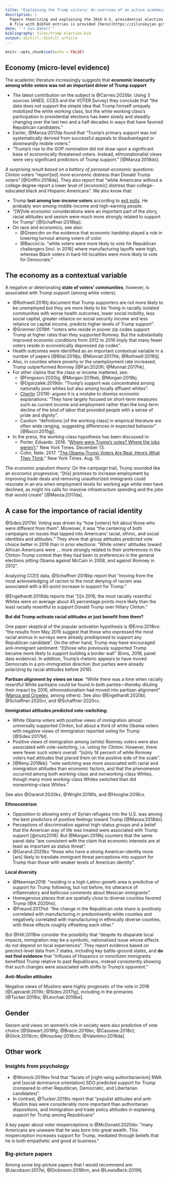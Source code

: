 ```yaml
---
title: "Explaining the Trump victory: An overview of an active academic literature"
description: |
  Papers theorizing and explaining the 2016 U.S. presidential election outcome. <br>
  A file with BibTeX entries is provided [here](https://zilinskyjan.github.io/files/trump-election.bib).
date: "`r Sys.Date()`"
bibliography: files/trump-election.bib
output: distill::distill_article
---
```


```r
knitr::opts_chunk$set(echo = FALSE)
```

## Economy (micro-level evidence)

The academic literature increasingly suggests that **economic insecurity among white voters was not an important driver of Trump support**

* The latest contribution on the subject is @Carnes:2020br. Using 3 sources (ANES, CCES and the VOTER Survey) they conclude that "the data does not support the simple idea that Trump himself uniquely mobilized the white working class, but the white working class’s participation in presidential elections has been slowly and steadily changing over the last two and a half decades in ways that have favored Republican candidates."
* Earlier, @Manza:2017da found that "Trump’s primary support was not systematically derived from successful appeals to disadvantaged or downwardly mobile voters."
* "Trump’s rise to the GOP nomination did not draw upon a significant base of economically threatened voters. Instead, ethnonationalist views were very significant predictors of Trump support." [@Manza:2018do].

*A surprising result based on a battery of personal-economic questions*: Clinton voters “report[ed] more economic distress than Donald Trump voters” [@Griffin:2018da]. They also report that "white Americans without a college degree report a lower level of [economic] distress than college-educated black and Hispanic Americans". We also know that:

* Trump **lost among low-income voters** according to [exit polls](https://www.cnn.com/election/2016/results/exit-polls/national/house). He probably won among middle-income and high-earning people.
* "[W]hile economic considerations were an important part of the story, racial attitudes and sexism were much more strongly related to support for Trump" [@Schaffner:2018bp].
* On race and economics, see also:
  * @Green:dm on the evidence that economic hardship played a role in lowering turnout among voters of color.
  * @Baccini:is: "white voters were more likely to vote for Republican challengers [incl. in 2016] where manufacturing layoffs were high, whereas Black voters in hard-hit localities were more likely to vote for Democrats."

## The economy as a contextual variable

A negative or deteriorating **state of voters’ communities**, however, is associated with Trump support (among white voters):

* @Rothwell:2016tj document that Trump supporters are not more likely to be unemployed but they are more likely to be "living in racially isolated communities with worse health outcomes, lower social mobility, less social capital, greater reliance on social security income and less reliance on capital income, predicts higher levels of Trump support".
* @Grimmer:2019tf: "voters who reside in poorer zip codes support Trump at higher rates than they supported Romney. But the substantially improved economic conditions from 2012 to 2016 imply that many fewer voters reside in economically depressed zip codes".
* Health outcomes were identified as an important contextual variable in a number of papers [@Bilal:2018js; @Monnat:2017hk; @Rothwell:2016tj].
* Also, in counties where poverty or the unemployment rate increased, Trump outperformed Romney [@Fan:2020fi; @Monnat:2017hk].
* For other claims that the class or income mattered, see: 
	* @Ferguson:2020ig, @Morgan:2018eb, @Morgan:2018kj.
	* @Ogorzalek:2019dv: "Trump’s support was concentrated among nationally poor whites but also among locally affluent whites".
	* [Cherlin](https://www.russellsage.org/sites/default/files/In%20the%20Shadow%20of%20Sparrows%20Point_0.pdf) (2019): argues it is a mistake to dismiss economic explanations: "They have largely focused on short-term measures such as current income and employment rather than the long-term decline of the kind of labor that provided people with a sense of pride and dignity".
	* Caution: "definitions [of the working class] in empirical literature are often wide ranging, suggesting differences in expected behavior" [@Bucci:2015gj].
* In the press, the working-class hypothesis has been discussed in:
	* Porter, Eduardo. 2016. “[Where were Trump’s votes? Where the jobs weren’t](https://www.nytimes.com/2016/12/13/business/economy/jobs-economy-voters.html).” New York Times. December 13.
	* Cohn, Nate. 2017. “[The Obama-Trump Voters Are Real. Here’s What They Think](https://www.nytimes.com/2017/08/15/upshot/the-obama-trump-voters-are-real-heres-what-they-think.html).” New York Times. Aug. 15.

*The economic populism theory*: On the campaign trail, Trump sounded like an economic progressive; “[his] promises to increase employment by improving trade deals and removing unauthorized immigrants could resonate in an era when employment levels for working age white men have declined, as might his calls for massive infrastructure spending and the jobs that would create” [@Manza:2017da].

## A case for the importance of racial identity

@Sides:2017bl: Voting was driven by "how [voters] felt about those who were different from them". Moreover, it was "the centering of both campaigns on issues that tapped into Americans’ racial, ethnic, and social identities and attitudes." They show that group attitudes predicted vote choice better in 2016 than in prior elections: “White voters’ attitudes toward African Americans were … more strongly related to their preferences in the Clinton-Trump contest than they had been to preferences in the general elections pitting Obama against McCain in 2008, and against Romney in 2012”.

Analyzing CCES data, @Schaffner:2018bp report that “moving from the most acknowledging of racism to the most denying of racism was associated with a 60-point increase in support for Trump.”

@Engelhardt:2019dq reports that "[i]n 2016, the most racially resentful Whites were on average about 45 percentage points more likely than the least racially resentful to support Donald Trump over Hillary Clinton." 

**But did Trump activate racial attitudes or just benefit from them?** 

One paper skeptical of the popular activation hypothesis is @Enns:2018vo: "the results from May 2015 suggest that those who expressed the most racial animus in surveys were already predisposed to support any Republican candidate". On the other hand, Trump may have encouraged anti-immigrant sentiment: "[t]hose who previously supported Trump became more likely to support building a border wall" (Enns, 2018, panel data evidence). In addition, Trump's rhetoric appears to have moved Democrats in a pro-immigration direction (but parties were already polarizing by racial attitudes before 2016).

**Partisan alignment by views on race**: "While there was a time when racially resentful White partisans could be found in both parties—thereby diluting their impact by 2016, ethnonationalism had moved into partisan alignment" ([Manza and Crowley](https://journals.sagepub.com/doi/full/10.1177/1536504218766548), among others). See also @Engelhardt:2020bl, @Schaffner:2020cr, and @Schaffner:2020cc.

**Immigration attitudes predicted vote-switching**: 

* White Obama voters with positive views of immigration almost universally supported Clinton, but about a third of white Obama voters with negative views of immigration reported voting for Trump [@Sides:2017bl]. 
* Positive views of immigration among (white) Romney voters were also associated with vote-switching, i.e. voting for Clinton. However, there were fewer such voters overall: "[o]nly 14 percent of white Romney voters had attitudes that placed them on the positive side of the scale". 
* [@Reny:2019kb]: "vote switching was more associated with racial and immigration attitudes than economic factors, and that the phenomenon occurred among both working-class and nonworking-class Whites, though many more working-class Whites switched than did nonworking-class Whites."

See also @Garand:2020kx, @Wright:2018fs, and @Hooghe:2018cx.

**Ethnocentrism** 

* Opposition to allowing entry of Syrian refugees into the U.S. was  among the best predictors of positive feelings toward Trump [@Manza:2018do].
* Perceptions of discrimination against high-status groups and a belief that the American way of life was treated were associated with Trump support [@mutz2018]. But @Morgan:2018kj counters that the same panel data “are consistent with the claim that economic interests are at least as important as status threat".
* @Garand:2020kx "those who have a strong American identity more [are] likely to translate immigrant threat perceptions into support for Trump than those with weaker levels of American identity".

**Local diversity**

* @Newman2018: "residing in a high-Latino-growth area is predictive of support for Trump following, but not before, his utterance of inflammatory and bellicose comments about Mexican immigrants".
* Homegenous places that are spatially close to diverse counties favored Trump [@A:2020hs].
* @Freund:2017hd: "the change in the Republican vote share is positively correlated with manufacturing in predominantly white counties and negatively correlated with manufacturing in ethnically diverse counties, with these effects roughly offsetting each other."

But @Hill:2019iw consider the possiblity that "despite its disparate local impacts, immigration may be a symbolic, nationalized issue whose effects do not depend on local experiences". They report evidence based on precinct-level data from 7 states, including key battle-ground states, and **do not find evidence** that "influxes of Hispanics or noncitizen immigrants benefited Trump relative to past Republicans, instead consistently showing that such changes were associated with shifts to Trump’s opponent."

**Anti-Muslim attitudes** 

Negative views of Muslims were highly prognostic of the vote in 2016 [@Lajevardi:2019ii; @Sides:2017tg], including in the primaries [@Tucker:2019is; @Levchak:2019be].

## Gender

Sexism and views on women's role in society were also predictive of vote choice [@Stewart:2019fg; @Bracic:2019bc; @Cassese:2018ct; @Glick:2019cm; @Knuckey:2018cm; @Valentino:2018da].

## Other work

### Insights from psychology

* @Womick:2018ev find that "facets of [right-wing authoritarianism] RWA and [social dominance orientation] SDO predicted support for Trump (compared to other Republican, Democratic, and Libertarian candidates)". 
* In contrast, @Tucker:2019is report that "populist attitudes and anti-Muslim bias were considerably more important than authoritarian dispositions, and immigration and trade policy attitudes in explaining support for Trump among Republicans"

A key paper about voter misperceptions is @McDonald:2020do: "many Americans are unaware that he was born into great wealth. This misperception increases support for Trump, mediated through beliefs that he is both empathetic and good at business."

### Big-picture papers

Among some big-picture papers that I would recommend are: @Jacobson:2017ei, @Dickinson:2018hm, and @LewisBeck:2019fj. 


